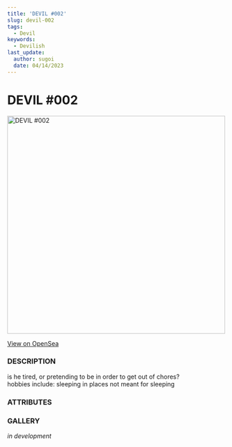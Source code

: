 ```yaml
---
title: 'DEVIL #002'
slug: devil-002
tags:
  - Devil
keywords:
  - Devilish
last_update:
  author: sugoi
  date: 04/14/2023
---
```



# DEVIL #002

<img src='https://nft-cdn.alchemy.com/eth-mainnet/4edba0660595ecf2145666c9cea3be56' alt='DEVIL #002' width='500' />

[View on OpenSea](https://opensea.io/assets/ethereum/0x231EDa2D0E36E5254515B7625D1201f7b4617cf4/2)

### DESCRIPTION

is he tired, or pretending to be in order to get out of chores?  
hobbies include: sleeping in places not meant for sleeping

### ATTRIBUTES

<AttributeTag traitType='HUMANITY' value='HIGH' />
<AttributeTag traitType='NATURE' value='CARELESS' />
<AttributeTag traitType='TYPE' value='DEVIL' />
<AttributeTag traitType='SUBTYPE' value='IMP' />

### GALLERY

_in development_
